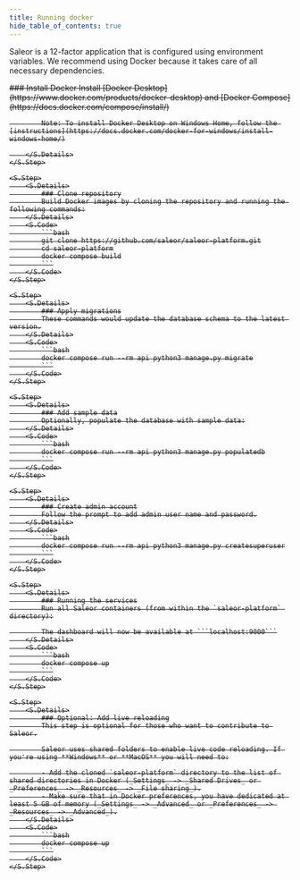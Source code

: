 ```yaml
---
title: Running docker
hide_table_of_contents: true
---
```



Saleor is a 12-factor application that is configured using environment variables. We recommend using Docker because it takes care of all necessary dependencies.

<S>
    <S.Step>
        <S.Details>
            ### Install Docker
            Install [Docker Desktop](https://www.docker.com/products/docker-desktop) and [Docker Compose](https://docs.docker.com/compose/install/)

            Note: To install Docker Desktop on Windows Home, follow the [instructions](https://docs.docker.com/docker-for-windows/install-windows-home/)

        </S.Details>
    </S.Step>

    <S.Step>
        <S.Details>
            ### Clone repository
            Build Docker images by cloning the repository and running the following commands:
        </S.Details>
        <S.Code>
            ```bash
            git clone https://github.com/saleor/saleor-platform.git
            cd saleor-platform
            docker compose build
            ```
        </S.Code>
    </S.Step>

    <S.Step>
        <S.Details>
            ### Apply migrations
            These commands would update the database schema to the latest version.
        </S.Details>
        <S.Code>
            ```bash
            docker compose run --rm api python3 manage.py migrate
            ```
        </S.Code>
    </S.Step>

    <S.Step>
        <S.Details>
            ### Add sample data
            Optionally, populate the database with sample data:
        </S.Details>
        <S.Code>
            ```bash
            docker compose run --rm api python3 manage.py populatedb
            ```
        </S.Code>
    </S.Step>

    <S.Step>
        <S.Details>
            ### Create admin account
            Follow the prompt to add admin user name and password.
        </S.Details>
        <S.Code>
            ```bash
            docker compose run --rm api python3 manage.py createsuperuser
            ```
        </S.Code>
    </S.Step>

    <S.Step>
        <S.Details>
            ### Running the services
            Run all Saleor containers (from within the `saleor-platform` directory):

            The dashboard will now be available at ```localhost:9000```
        </S.Details>
        <S.Code>
            ```bash
            docker compose up
            ```
        </S.Code>
    </S.Step>

    <S.Step>
        <S.Details>
            ### Optional: Add live reloading
            This step is optional for those who want to contribute to Saleor.

            Saleor uses shared folders to enable live code reloading. If you're using **Windows** or **MacOS** you will need to:

            - Add the cloned `saleor-platform` directory to the list of shared directories in Docker (_Settings_ -> _Shared Drives_ or _Preferences_ -> _Resources_ -> _File sharing_).
            - Make sure that in Docker preferences, you have dedicated at least 5 GB of memory (_Settings_ -> _Advanced_ or _Preferences_ -> _Resources_ -> _Advanced_).
        </S.Details>
        <S.Code>
            ```bash
            docker compose up
            ```
        </S.Code>
    </S.Step>

</S>
